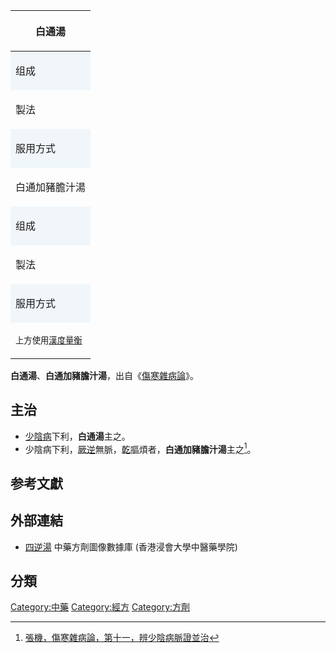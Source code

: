 {{medical}}
{| border="1" cellpadding="4" cellspacing="0" align="right" style="margin: 0 0 1em 1em; background: #f0f6fa; border: 1px #aaaaaa solid; border-collapse: collapse; "
|- 
!colspan=100%|白通湯
|-style="background:white;"
!style="background: #f0f6fa;"|组成
|
{|
|[[蔥白|蔥白]]<font size=-1>四莖</font>
|[[乾薑|乾薑]]<font size=-1>一兩</font>
|[[附子|生附子]]<font size=-1>一枚（去皮，破八片） </font>
|}
|- 
!製法
|上三味，以水三升，煮取一升，去滓
|-style="background:white;"
!style="background: #f0f6fa;"|服用方式
|分溫再服
|- 
!colspan=100%|白通加豬膽汁湯
|-style="background:white;"
!style="background: #f0f6fa;"|组成
|
{|
|蔥白<font size=-1>四莖</font>
|乾薑<font size=-1>一兩</font>
|生附子<font size=-1>一枚（去皮，破八片） </font>
|[[尿|人尿]]<font size=-1>五合</font>
|-
|colspan=100%|[[膽汁|豬膽汁]]<font size=-1>一合</font>
|}
|- 
!製法
|製白通湯，納人尿、豬膽汁（無膽汁亦可），和令相得
|-style="background:white;"
!style="background: #f0f6fa;"|服用方式
|分溫再服
|- 
|colspan=100%|<sup>上方使用[[度量衡|漢度量衡]]</sup>
|}

'''白通湯'''、'''白通加豬膽汁湯'''，出自《[[傷寒雜病論|傷寒雜病論]]》。


==主治==
*[[少陰病|少陰病]]下利，'''白通湯'''主之。
*少陰病下利，[[wikt:厥逆|厥逆]]無脈，[[wikt:噦|乾嘔]]煩者，'''白通加豬膽汁湯'''主之<ref>[[s:傷寒雜病論|張機，傷寒雜病論，第十一，辨少陰病脈證並治]]</ref>。

==参考文獻==
<div class="references-small">
<references />
</div>



== 外部連結 ==
* [https://sys02.lib.hkbu.edu.hk/cmfid/details.asp?query=all,contains,%E7%99%BD%E9%80%9A%E6%B9%AF&facet=type%5F&lang=cht&pageid=1&absolutePos=1&id=F00063  四逆湯] 中藥方劑圖像數據庫 (香港浸會大學中醫藥學院) {{zh}}{{en}}



{{经方}}

==分類==
[[Category:中藥|Category:中藥]]
[[Category:經方|Category:經方]]
[[Category:方劑|Category:方劑]]
